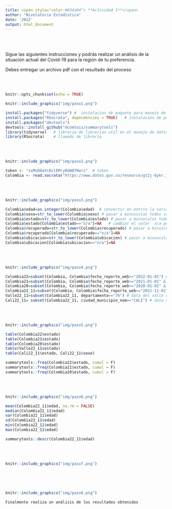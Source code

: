 ```yaml
---
title: <span style="color:#034a94"> **Actividad 1**</span>
author: "Nivelatorio Estadística"
date: '2022'
output: html_document
---
```


<br/><br/>

Sigue las siguientes instrucciones y podrás realizar un análisis de la situación actual del Covid-19 para la región de tu preferencia.

Debes entregar un archivo pdf con el resultado del proceso 

<br/><br/>

```r
knitr::opts_chunk$set(echo = TRUE)
```

```r
knitr::include_graphics("img/paso1.png")
```

```r
install.packages("tidyverse") #  instalacion de paquete para manejo de datos
install.packages("RSocrata", dependencies = TRUE)   # instalación de paquete RSocrata
install.packages("devtools") 
devtools::install_github("dcomtois/summarytools")
library(tidyverse)   # libreria de librerias util en el manejo de datos
library(RSocrata)    # llamado de libreria
```

<br/><br/>

```r
knitr::include_graphics("img/paso2.png")
```

```r
token <- "zxMsD6eXc0zlEMryRGW87Hwrz"  # token
Colombia <- read.socrata("https://www.datos.gov.co/resource/gt2j-8ykr.json", app_token = token) # lectura de manera remota 

```

<br/><br/>

```r
knitr::include_graphics("img/paso3.png")
```

```r
Colombia$edad=as.integer(Colombia$edad)  # convertir en entrro la variable edad
Colombia$sexo=str_to_lower(Colombia$sexo) # pasar a minusculas todos valores de la variable sexo
Colombia$estado=str_to_lower(Colombia$estado) # pasar a minusculas todos lo valores de la variable estado
Colombia$estado[Colombia$estado=="n/a"]=NA   # cambiar el valor  n/a por NA - valores faltantes
Colombia$recuperado=str_to_lower(Colombia$recuperado) # pasar a minusculas todos los valores de la variable recuperado
Colombia$recuperado[Colombia$recuperado=="n/a"]=NA 
Colombia$ubicacion=str_to_lower(Colombia$ubicacion) # pasar a minusculas todos los valores de la variable ubicacion
Colombia$ubicacion[Colombia$ubicacion=="n/a"]=NA 
```

<br/><br/>

```r
knitr::include_graphics("img/paso4.png")
```

```r
Colombia22=subset(Colombia, Colombia$fecha_reporte_web>="2022-01-01") # data del 2022
Colombia21=subset(Colombia, Colombia$fecha_reporte_web>="2021-01-01" & Colombia$fecha_reporte_web<"2022-01-01") # data de 2021
Colombia20=subset(Colombia, Colombia$fecha_reporte_web>="2020-01-01" & Colombia$fecha_reporte_web<"2021-01-01") # data de 2020
Colombia22_11=subset(Colombia, Colombia$fecha_reporte_web>="2022-11-01") # data de diciembre 2022 
Valle22_11=subset(Colombia22_11, departamento=="76") # data del valle del cauca de 2022
Cali22_11= subset(Colombia22_11, ciudad_municipio_nom=="CALI") # data de cali de 2022

```

<br/><br/>

```r
knitr::include_graphics("img/paso5.png")
```

```r
table(Colombia22$estado)
table(Colombia21$estado)
table(Colombia20$estado)
table(Valle22_11$estado)
table(Cali22_11$estado, Cali22_11$sexo)

summarytools::freq(Colombia22$estado, cumul = F)
summarytools::freq(Colombia21$estado, cumul = F)
summarytools::freq(Colombia20$estado, cumul = F)
```

<br/><br/>

```r
knitr::include_graphics("img/paso6.png")
```

```r
mean(Colombia22_11$edad, na.rm = FALSE)
median(Colombia22_11$edad)
var(Colombia22_11$edad)
sd(Colombia22_11$edad)
min(Colombia22_11$edad)
max(Colombia22_11$edad)

summarytools::descr(Colombia22_11$edad)
```

<br/><br/>

```r
knitr::include_graphics("img/paso7.png")
```

```r

```

<br/><br/>

```r
knitr::include_graphics("img/paso8.png")
```

```r
Finalmente realiza un análisis de los resultados obtenidos
```

